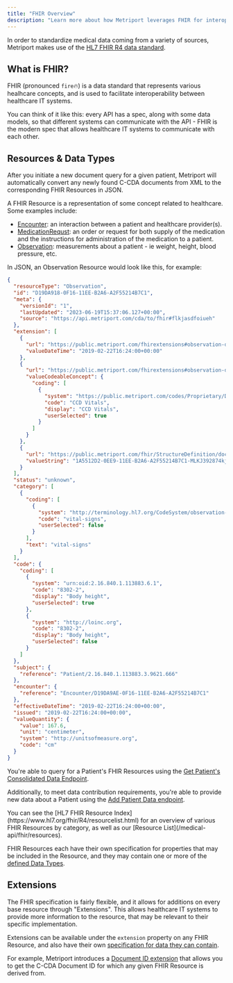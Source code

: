 ```yaml
---
title: "FHIR Overview"
description: "Learn more about how Metriport leverages FHIR for interoperability."
---
```


In order to standardize medical data coming from a variety of sources, Metriport makes use
of the [HL7 FHIR R4 data standard](https://hl7.org/fhir/R4/).

## What is FHIR?

FHIR (pronounced `fire`🔥) is a data standard that represents various healhcare concepts,
and is used to facilitate interoperability between healthcare IT systems.

You can think of it like this: every API has a spec, along with some data models, so that different systems
can communicate with the API - FHIR is the modern spec that allows healthcare IT systems to
communicate with each other.

## Resources & Data Types

After you initiate a new document query for a given patient, Metriport will automatically convert
any newly found C-CDA documents from XML to the corresponding FHIR Resources in JSON.

A FHIR Resource is a representation of some concept related to healthcare. Some examples include:

- [Encounter](/medical-api/fhir/resources/encounter): an interaction between a patient and healthcare provider(s).
- [MedicationRequst](/medical-api/fhir/resources/medicationrequest): an order or request for both supply of the medication and the instructions for administration of the medication to a patient.
- [Observation](/medical-api/fhir/resources/observation): measurements about a patient - ie weight, height, blood pressure, etc.

In JSON, an Observation Resource would look like this, for example:

```json
{
  "resourceType": "Observation",
  "id": "D19DA918-0F16-11EE-B2A6-A2F55214B7C1",
  "meta": {
    "versionId": "1",
    "lastUpdated": "2023-06-19T15:37:06.127+00:00",
    "source": "https://api.metriport.com/cda/to/fhir#flkjasdfoiueh"
  },
  "extension": [
    {
      "url": "https://public.metriport.com/fhirextensions#observation-documentDate",
      "valueDateTime": "2019-02-22T16:24:00+00:00"
    },
    {
      "url": "https://public.metriport.com/fhirextensions#observation-documentType",
      "valueCodeableConcept": {
        "coding": [
          {
            "system": "https://public.metriport.com/codes/Proprietary/DocumentType",
            "code": "CCD Vitals",
            "display": "CCD Vitals",
            "userSelected": true
          }
        ]
      }
    },
    {
      "url": "https://public.metriport.com/fhir/StructureDefinition/doc-id-extension.json",
      "valueString": "1A5512D2-0EE9-11EE-B2A6-A2F55214B7C1-MLKJ392874kjshhKJSHDFdskjfh98234uiy"
    }
  ],
  "status": "unknown",
  "category": [
    {
      "coding": [
        {
          "system": "http://terminology.hl7.org/CodeSystem/observation-category",
          "code": "vital-signs",
          "userSelected": false
        }
      ],
      "text": "vital-signs"
    }
  ],
  "code": {
    "coding": [
      {
        "system": "urn:oid:2.16.840.1.113883.6.1",
        "code": "8302-2",
        "display": "Body height",
        "userSelected": true
      },
      {
        "system": "http://loinc.org",
        "code": "8302-2",
        "display": "Body height",
        "userSelected": false
      }
    ]
  },
  "subject": {
    "reference": "Patient/2.16.840.1.113883.3.9621.666"
  },
  "encounter": {
    "reference": "Encounter/D19DA9AE-0F16-11EE-B2A6-A2F55214B7C1"
  },
  "effectiveDateTime": "2019-02-22T16:24:00+00:00",
  "issued": "2019-02-22T16:24:00+00:00",
  "valueQuantity": {
    "value": 167.6,
    "unit": "centimeter",
    "system": "http://unitsofmeasure.org",
    "code": "cm"
  }
}
```

You're able to query for a Patient's FHIR Resources using the [Get Patient's Consolidated Data
Endpoint](/medical-api/api-reference/fhir/get-patient-consolidated).

Additionally, to meet data contribution requirements, you're able to provide new data about a
Patient using the [Add Patient Data endpoint](/medical-api/api-reference/fhir/add-patient-data).

<Tip>
  You can see the [HL7 FHIR Resource Index](https://www.hl7.org/fhir/R4/resourcelist.html) for an
  overview of various FHIR Resources by category, as well as our [Resource
  List](/medical-api/fhir/resources).
</Tip>

FHIR Resources each have their own specification for properties that may be included in the Resource,
and they may contain one or more of the [defined Data Types](/medical-api/fhir/data-types).

## Extensions

The FHIR specification is fairly flexible, and it allows for additions on every base resource through
"Extensions". This allows healthcare IT systems to provide more information to the resource, that
may be relevant to their specific implementation.

Extensions can be available under the `extension` property on any FHIR Resource, and also
have their own [specification for data they can contain](/medical-api/fhir/data-types/extension).

For example, Metriport introduces a [Document ID extension](/medical-api/fhir/extensions/doc-id) that allows you to get the C-CDA Document ID
for which any given FHIR Resource is derived from.
